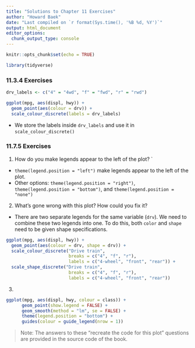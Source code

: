 ```yaml
---
title: "Solutions to Chapter 11 Exercises"
author: "Howard Baek"
date: "Last compiled on `r format(Sys.time(), '%B %d, %Y')`"
output: html_document
editor_options: 
  chunk_output_type: console
---
```


```r
knitr::opts_chunk$set(echo = TRUE)
```

```r
library(tidyverse)
```

### 11.3.4 Exercises


```r
drv_labels <- c("4" = "4wd", "f" = "fwd", "r" = "rwd")

ggplot(mpg, aes(displ, hwy)) + 
  geom_point(aes(colour = drv)) +
  scale_colour_discrete(labels = drv_labels)
```


- We store the labels inside `drv_labels` and use it in `scale_colour_discrete()`


### 11.7.5 Exercises

1. How do you make legends appear to the left of the plot?
`
- `theme(legend.position = "left")` make legends appear to the left of the plot. 
- Other options: `theme(legend.position = "right")`, `theme(legend.position = "bottom")`, and `theme(legend.position = "none")`


2. What's gone wrong with this plot? How could you fix it?

- There are two separate legends for the same variable (`drv`). We need to combine these two legends into one. To do this, both `color` and `shape` need to be given shape specifications.

```r
ggplot(mpg, aes(displ, hwy)) + 
  geom_point(aes(colour = drv, shape = drv)) + 
  scale_colour_discrete("Drive train",
                        breaks = c("4", "f", "r"),
                        labels = c("4-wheel", "front", "rear")) +
  scale_shape_discrete("Drive train",
                        breaks = c("4", "f", "r"),
                        labels = c("4-wheel", "front", "rear"))
```


3. 

```r
ggplot(mpg, aes(displ, hwy, colour = class)) + 
      geom_point(show.legend = FALSE) + 
      geom_smooth(method = "lm", se = FALSE) + 
      theme(legend.position = "bottom") + 
      guides(colour = guide_legend(nrow = 1))
```

> Note: The answers to these "recreate the code for this plot" questions are provided in the source code of the book.
